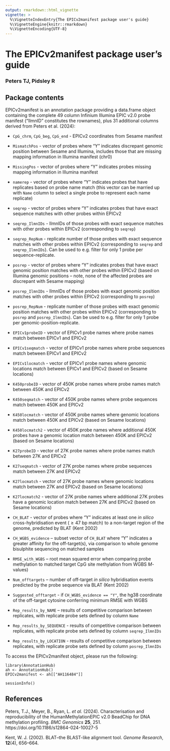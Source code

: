 ```yaml
---
output: rmarkdown::html_vignette
vignette: >
  %\VignetteIndexEntry{The EPICv2manifest package user's guide}
  %\VignetteEngine{knitr::rmarkdown}
  %\VignetteEncoding{UTF-8}
---
```


# The EPICv2manifest package user's guide

### Peters TJ, Pidsley R

## Package contents

EPICv2manifest is an annotation package providing a data.frame object containing the complete 49 column Infinium Illumina EPIC v2.0 probe manifest ("IlmnID" constitutes the rownames), plus 31 additional columns derived from Peters et al. (2024): 

- `CpG_chrm`, `CpG_beg`, `CpG_end` - EPICv2 coordinates from Sesame manifest 

- `MismatchPos` - vector of probes where "Y" indicates discrepant genomic position between Sesame and Illumina, includes those that are missing mapping information in Illumina manifest (chr0) 

- `MissingPos` - vector of probes where "Y" indicates probes missing mapping information in Illumina manifest 

- `namerep` - vector of probes where "Y" indicates probes that have replicates based on probe name match (this vector can be married up with `Name` column to select a single probe to represent each name replicate) 

- `seqrep` - vector of probes where "Y" indicates probes that have exact sequence matches with other probes within EPICv2 

- `seqrep_IlmnIDs` - IlmnIDs of those probes with exact sequence matches with other probes within EPICv2 (corresponding to `seqrep`) 

- `seqrep_RepNum` - replicate number of those probes with exact sequence matches with other probes within EPICv2 (corresponding to `seqrep` and `seqrep_IlmnIDs`). Can be used to e.g. filter for only 1 probe per sequence-replicate. 

- `posrep` - vector of probes where "Y" indicates probes that have exact genomic position matches with other probes within EPICv2 (based on Illumina genomic positions – note, none of the affected probes are discrepant with Sesame mapping) 

- `posrep_IlmnIDs` - IlmnIDs of those probes with exact genomic position matches with other probes within EPICv2 (corresponding to `posrep`) 

- `posrep_RepNum` - replicate number of those probes with exact genomic position matches with other probes within EPICv2 (corresponding to `posrep` and `posrep_IlmnIDs`). Can be used to e.g. filter for only 1 probe per genomic-position-replicate. 

- `EPICv1probeID` - vector of EPICv1 probe names where probe names match between EPICv1 and EPICv2 

- `EPICv1seqmatch` - vector of EPICv1 probe names where probe sequences match between EPICv1 and EPICv2 

- `EPICv1locmatch` - vector of EPICv1 probe names where genomic locations match between EPICv1 and EPICv2 (based on Sesame locations) 

- `K450probeID` - vector of 450K probe names where probe names match between 450K and EPICv2 

- `K450seqmatch` - vector of 450K probe names where probe sequences match between 450K and EPICv2 

- `K450locmatch` - vector of 450K probe names where genomic locations match between 450K and EPICv2 (based on Sesame locations) 

- `K450locmatch2` - vector of 450K probe names where additional 450K probes have a genomic location match between 450K and EPICv2 (based on Sesame locations) 

- `K27probeID` - vector of 27K probe names where probe names match between 27K and EPICv2 

- `K27seqmatch` - vector of 27K probe names where probe sequences match between 27K and EPICv2 

- `K27locmatch` - vector of 27K probe names where genomic locations match between 27K and EPICv2 (based on Sesame locations) 

- `K27locmatch2` - vector of 27K probe names where additional 27K probes have a genomic location match between 27K and EPICv2 (based on Sesame locations) 

- `CH_BLAT` - vector of probes where "Y" indicates at least one *in silico* cross-hybridisation event ($\ge 47$ bp match) to a non-target region of the genome, predicted by BLAT (Kent 2002) 

- `CH_WGBS_evidence` – subset vector of `CH_BLAT` where "Y" indicates a greater affinity for the off-target(s), via comparison to whole genome bisulphite sequencing on matched samples 

- `RMSE_with_WGBS` – root mean squared error when comparing probe methylation to matched target CpG site methylation from WGBS *M*-values) 

- `Num_offtargets` – number of off-target *in silico* hybridisation events predicted by the probe sequence via BLAT (Kent 2002)

- `Suggested_offtarget` - if `CH_WGBS_evidence == "Y"`, the hg38 coordinate of the off-target cytosine conferring minimum RMSE with WGBS 

- `Rep_results_by_NAME` – results of competitive comparison between replicates, with replicate probe sets defined by column `Name`

- `Rep_results_by_SEQUENCE` - results of competitive comparison between replicates, with replicate probe sets defined by column `seqrep_IlmnIDs`
  
- `Rep_results_by_LOCATION` -  results of competitive comparison between replicates, with replicate probe sets defined by column `posrep_IlmnIDs`

To access the EPICv2manifest object, please run the following:

```getmanifest
library(AnnotationHub)
ah <- AnnotationHub()
EPICv2manifest <- ah[["AH116484"]]
```

```sessioninfo
sessionInfo()
```


## References

Peters, T.J., Meyer, B., Ryan, L. *et al.* (2024). Characterisation and reproducibility of the HumanMethylationEPIC v2.0 BeadChip for DNA methylation profiling. *BMC Genomics* **25**, 251. https://doi.org/10.1186/s12864-024-10027-5

Kent, W. J. (2002). BLAT--the BLAST-like alignment tool. *Genome Research*, **12**(4), 656–664. 



